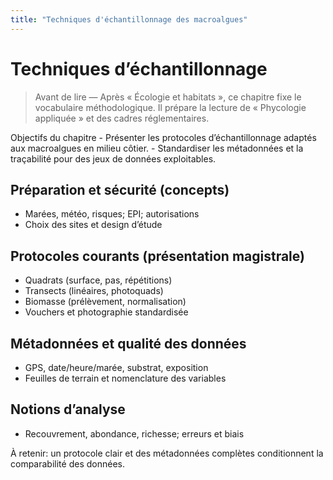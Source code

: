 ```yaml
---
title: "Techniques d'échantillonnage des macroalgues"
---
```


# Techniques d'échantillonnage

> Avant de lire — Après « Écologie et habitats », ce chapitre fixe le vocabulaire méthodologique. Il prépare la lecture de « Phycologie appliquée » et des cadres réglementaires.

Objectifs du chapitre
- Présenter les protocoles d'échantillonnage adaptés aux macroalgues en milieu côtier.
- Standardiser les métadonnées et la traçabilité pour des jeux de données exploitables.

## Préparation et sécurité (concepts)
- Marées, météo, risques; EPI; autorisations
- Choix des sites et design d'étude

## Protocoles courants (présentation magistrale)
- Quadrats (surface, pas, répétitions)
- Transects (linéaires, photoquads)
- Biomasse (prélèvement, normalisation)
- Vouchers et photographie standardisée

## Métadonnées et qualité des données
- GPS, date/heure/marée, substrat, exposition
- Feuilles de terrain et nomenclature des variables

## Notions d'analyse
- Recouvrement, abondance, richesse; erreurs et biais

::: {.infobox}
À retenir: un protocole clair et des métadonnées complètes conditionnent la comparabilité des données.
:::

